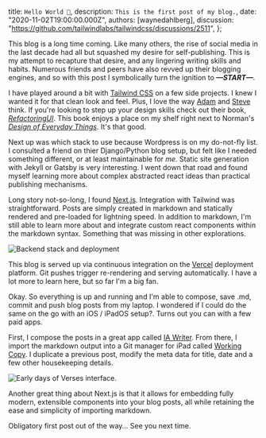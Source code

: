 
  title: `Hello World 👋`,
  description: `This is the first post of my blog.`,
  date: "2020-11-02T19:00:00.000Z",
  authors: [waynedahlberg],
  discussion: "https://github.com/tailwindlabs/tailwindcss/discussions/2511",
};

This blog is a long time coming. Like many others, the rise of social media in the last decade had all but squashed my desire for self-publishing. This is my attempt to recapture that desire, and any lingering writing skills and habits. Numerous friends and peers have also revved up their blogging engines, and so with this post I symbolically turn the ignition to **_—START—_**.

<!--more-->

I have played around a bit with [Tailwind CSS](https://www.tailwindcss.com) on a few side projects. I knew I wanted it for that clean look and feel. Plus, I love the way [Adam](https://twitter.com/adamwathan) and [Steve](https://twitter.com/steveschoger) think. If you're looking to step up your design skills check out their book, [_RefactoringUI_](https://refactoringui.com/). This book enjoys a place on my shelf right next to Norman's [_Design of Everyday Things_](https://www.amazon.com/Design-Everyday-Things-Revised-Expanded/dp/0465050654). It's that good.

Next up was which stack to use because Wordpress is on my do-not-fly list. I consulted a friend on thier Django/Python blog setup, but felt like I needed something different, or at least maintainable for _me_. Static site generation with Jekyll or Gatsby is very interesting. I went down that road and found myself learning more about complex abstracted react ideas than practical publishing mechanisms.

Long story not-so-long, I found [Next.js](https://nextjs.org). Integration with Tailwind was straightforward. Posts are simply created in markdown and statically rendered and pre-loaded for lightning speed. In addition to markdown, I'm still able to learn more about and integrate custom react components within the markdown syntax. Something that was missing in other explorations.

<img src={image2} alt="Backend stack and deployment" />

This blog is served up via continuous integration on the [Vercel](https://vercel.com) deployment platform. Git pushes trigger re-rendering and serving automatically. I have a lot more to learn here, but so far I'm a big fan.

Okay. So everything is up and running and I'm able to compose, save .md, commit and push blog posts from my laptop. I wondered if I could do the same on the go with an iOS / iPadOS setup?. Turns out you can with a few paid apps.

First, I compose the posts in a great app called [IA Writer](http://google.com). From there, I import the markdown output into a Git manager for iPad called [Working Copy](http://google.com). I duplicate a previous post, modify the meta data for title, date and a few other housekeeping details.

<img src={image1} alt="Early days of Verses interface." />

Another great thing about Next.js is that it allows for embedding fully modern, extensible components into your blog posts, all while retaining the ease and simplicity of importing markdown.

Obligatory first post out of the way... See you next time.
